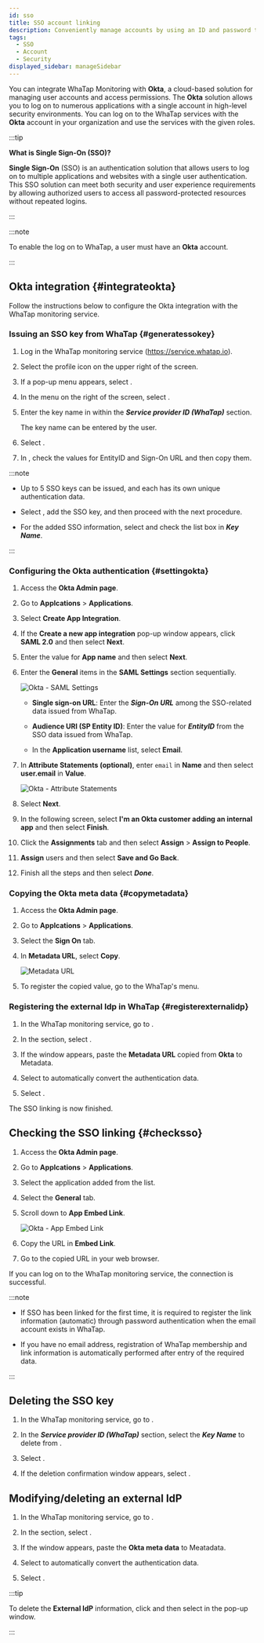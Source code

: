 ```yaml
---
id: sso
title: SSO account linking
description: Conveniently manage accounts by using an ID and password through SSO account linking.
tags:
  - SSO
  - Account
  - Security
displayed_sidebar: manageSidebar
---
```


You can integrate WhaTap Monitoring with **Okta**, a cloud-based solution for managing user accounts and access permissions. The **Okta** solution allows you to log on to numerous applications with a single account in high-level security environments. You can log on to the WhaTap services with the **Okta** account in your organization and use the services with the given roles.

:::tip

**What is Single Sign-On (SSO)?**

**Single Sign-On** (SSO) is an authentication solution that allows users to log on to multiple applications and websites with a single user authentication. This SSO solution can meet both security and user experience requirements by allowing authorized users to access all password-protected resources without repeated logins.

:::

:::note

To enable the log on to WhaTap, a user must have an **Okta** account.

:::

## Okta integration {#integrateokta}

Follow the instructions below to configure the Okta integration with the WhaTap monitoring service.

### Issuing an SSO key from WhaTap {#generatessokey}

1. Log in the WhaTap monitoring service (https://service.whatap.io).

2. Select the profile icon on the upper right of the screen.

3. If a pop-up menu appears, select <Cmdname sid="MNU07360" className="uitext" />.

4. In the menu on the right of the screen, select <Cmdname sid="ssoIntegrations" className="uitext" />.

5. Enter the key name in <Cmdname sid="BTN07473" className="uitext" /> within the **_Service provider ID (WhaTap)_** section.

   The key name can be entered by the user.

   <ImgLang img='sso-service-key.png' desc='Service provider ID' />

6. Select <Cmdname sid="BTN07473" className="uitext" />.

7. In <Cmdname sid="TTL07478" className="uitext" />, check the values for <span class="uitext">EntityID</span> and <span class="uitext">Sign-On URL</span> and then copy them.

   <ImgLang img='sso-check-sso-info.png' desc='sso-info' />

:::note

- Up to 5 SSO keys can be issued, and each has its own unique authentication data. 

- Select <Cmdname sid="BTN07476" className="uitext" />, add the SSO key, and then proceed with the next procedure.

- For the added SSO information, select and check the list box in **_Key Name_**.

:::

### Configuring the Okta authentication {#settingokta}

1. Access the **Okta Admin page**.

2. Go to **Applcations** > **Applications**.

3. Select **Create App Integration**.

4. If the **Create a new app integration** pop-up window appears, click **SAML 2.0** and then select **Next**.

5. Enter the value for **App name** and then select **Next**.

6. Enter the **General** items in the **SAML Settings** section sequentially.

   ![Okta - SAML Settings](/img/okta-samil-settings-general.png)

   - **Single sign-on URL**: Enter the **_Sign-On URL_** among the SSO-related data issued from WhaTap.

   - **Audience URI (SP Entity ID)**: Enter the value for **_EntityID_** from the SSO data issued from WhaTap.

   - In the **Application username** list, select **Email**.

7. In **Attribute Statements (optional)**, enter `email` in **Name** and then select **user.email** in **Value**.

   ![Okta - Attribute Statements](/img/okta-attribute-statements.png)

8. Select **Next**.

9. In the following screen, select **I'm an Okta customer adding an internal app** and then select **Finish**.

10. Click the **Assignments** tab and then select **Assign** > **Assign to People**.

11. **Assign** users and then select **Save and Go Back**.

12. Finish all the steps and then select **_Done_**.

### Copying the Okta meta data {#copymetadata}

1. Access the **Okta Admin page**.

2. Go to **Applcations** > **Applications**.

3. Select the **Sign On** tab.

4. In **Metadata URL**, select **Copy**.

   ![Metadata URL](/img/okta-sign-on.png)

5. To register the copied value, go to the WhaTap's <Cmdname sid="ssoIntegrations" className="uitext" /> menu.

### Registering the external Idp in WhaTap {#registerexternalidp}

1. In the WhaTap monitoring service, go to <Cmdname sid="ssoIntegrations" className="uitext" />.

2. In the <Cmdname sid="TTL07484" className="uitext" /> section, select <Cmdname sid="BTN07491" className="uitext" />.

   <ImgLang img='sso-externalidp-button.png' desc='External IdP' />

3. If the <Cmdname sid="BTN07491" className="uitext" /> window appears, paste the <b>Metadata URL</b> copied from <b>Okta</b> to <span class="uitext">Metadata</span>.

4. Select <Cmdname sid="BTN07494" className="uitext" /> to automatically convert the authentication data.

5. Select <Cmdname sid="save" className="uitext" />.

The SSO linking is now finished.

## Checking the SSO linking {#checksso}

1. Access the **Okta Admin page**.

2. Go to **Applcations** > **Applications**.

3. Select the application added from the list.

4. Select the **General** tab.

5. Scroll down to **App Embed Link**.

   ![Okta - App Embed Link](/img/okta-app-embed-link.png)

6. Copy the URL in **Embed Link**.

7. Go to the copied URL in your web browser.

If you can log on to the WhaTap monitoring service, the connection is successful.

:::note

- If SSO has been linked for the first time, it is required to register the link information (automatic) through password authentication when the email account exists in WhaTap.

- If you have no email address, registration of WhaTap membership and link information is automatically performed after entry of the required data.

:::

## Deleting the SSO key

1. In the WhaTap monitoring service, go to <Cmdname sid="ssoIntegrations" className="uitext" />.

2. In the **_Service provider ID (WhaTap)_** section, select the **_Key Name_** to delete from <Cmdname sid="TTL07478" className="uitext" />.

   <ImgLang img='sso-delete-sso-key.png' desc='Delete SSO Key' />

3. Select <Cmdname sid="BTN07481" className="uitext" />.

4. If the deletion confirmation window appears, select <Cmdname sid="BTN07481" className="uitext" />.

## Modifying/deleting an external IdP

1. In the WhaTap monitoring service, go to <Cmdname sid="ssoIntegrations" className="uitext" />.

2. In the <Cmdname sid="TTL07484" className="uitext" /> section, select <Cmdname sid="BTN07490" className="uitext" />.

3. If the <Cmdname sid="BTN07490" className="uitext" /> window appears, paste the <b>Okta meta data</b> to <span class="uitext">Meatadata</span>.

4. Select <Cmdname sid="BTN07494" className="uitext" /> to automatically convert the authentication data.

5. Select <Cmdname sid="save" className="uitext" />.

:::tip

To delete the **External IdP** information, click <Cmdname sid="BTN07490" className="uitext" /> and then select <Cmdname sid="delete" className="uitext" /> in the pop-up window.

:::
